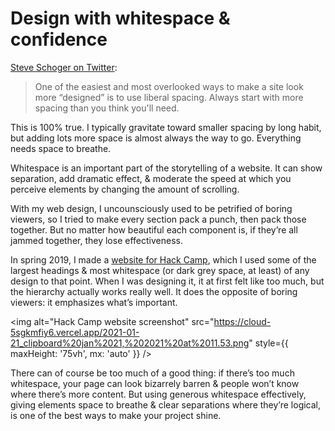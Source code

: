 # Design with whitespace & confidence

[Steve Schoger on Twitter](https://twitter.com/steveschoger/status/1351552879715344384?s=20):

> One of the easiest and most overlooked ways to make a site look more “designed” is to use liberal spacing. Always start with more spacing than you think you'll need.

‪This is 100% true. I typically gravitate toward smaller spacing by long habit, but adding lots more space is almost always the way to go. Everything needs space to breathe.

Whitespace is an important part of the storytelling of a website. It can show separation, add dramatic effect, & moderate the speed at which you perceive elements by changing the amount of scrolling.

With my web design, I uncounsciously used to be petrified of boring viewers, so I tried to make every section pack a punch, then pack those together. But no matter how beautiful each component is, if they’re all jammed together, they lose effectiveness.

In spring 2019, I made a [website for Hack Camp](https://hackclub.lachlanjc.com/camp/), which I used some of the largest headings & most whitespace (or dark grey space, at least) of any design to that point. When I was designing it, it at first felt like too much, but the hierarchy actually works really well. It does the opposite of boring viewers: it emphasizes what’s important.

<img alt="Hack Camp website screenshot" src="https://cloud-5sgkmfiy6.vercel.app/2021-01-21_clipboard%20jan%2021,%202021%20at%2011.53.png" style={{ maxHeight: '75vh', mx: 'auto' }} />

There can of course be too much of a good thing: if there’s too much whitespace, your page can look bizarrely barren & people won’t know where there’s more content. But using generous whitespace effectively, giving elements space to breathe & clear separations where they’re logical, is one of the best ways to make your project shine.
